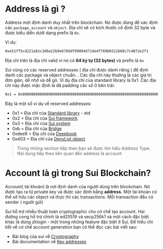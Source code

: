 # Address là gì ? 

Address một định danh duy nhất trên blockchain. Nó được dùng để xác định các `package`, `account` và `object`. Địa chỉ sẽ có kích thước cố định 32 byte và được biểu diễn dưới dạng prefix là `0x`. 

Ví dụ: 

```bash
0xe51ff5cd221a81c3d6e22b9e670ddf99004d71de4f769b0312b68c7c4872e2f1
```

Địa chỉ trên là địa chỉ valid vì nó có **64 ký tự (32 bytes)** và prefix là `0x`


Sui cũng có các reserved addresses ( địa chỉ được dành riêng ) để định danh các package và object chuẩn. . Các địa chỉ  này thường là các giá trị đơn giản, dễ nhớ và dễ gõ. Ví dụ địa chỉ của standard library là 0x1. Các địa chỉ này được mặc định là đã padding các số 0 bên trái:

```bash
0x1 = 0x0000000000000000000000000000000000000000000000000000000000000001
```

Đây là một số ví dụ về reserved addresses:

* 0x1 = Địa chỉ của [Standard library](https://move-book.com/move-basics/standard-library.html) - std
* 0x2 = Địa chỉ của [Sui framework](https://move-book.com/programmability/sui-framework.html)
* 0x3 = Địa chỉ của [Sui system](https://docs.sui.io/references/framework/sui-system/sui_system)
* 0xb = Địa chỉ của [Bridge](https://github.com/MystenLabs/sui/blob/main/crates/sui-framework/docs/bridge/bridge.md)
* 0xdee9 = Địa chỉ của [Deepbook](https://github.com/MystenLabs/sui/tree/main/crates/sui-framework/docs/deepbook)
* 0x403  = Địa chỉ của [DenyList object](https://docs.sui.io/standards/coin)



> Trong những section tiếp theo bạn sẽ được tìm hiểu Address Type. Nội dung tiếp theo liên quan đến address là account


# Account là gì trong Sui Blockchain? 

Account( tài khoản) là nơi định danh của người dùng trên blockchain. Nó được tạo ra từ private key và được xác định bằng **address**. Một tài khoản có thể sỡ hữu các object và thực thi các transactions. Mỗi transaction đều có sender ( người gửi) 

Sui hỗ trợ nhiều thuật toán cryptographic cho cơ chế tạo account. Hai đường cong hỗ trợ chính là ed25519 và secp256k1 và một cách đặc biệt khác là dùng zklogin - một trong những feature đặc biệt ở Sui. Để hiểu chi tiết về cơ chế account generation bạn có thể đọc các bài viết sau: 


* Bài blog của sui về  [Cryptography](https://blog.sui.io/wallet-cryptography-specifications/) 
* Bài documentation về [Key addresses](https://docs.sui.io/concepts/cryptography/transaction-auth/keys-addresses)
